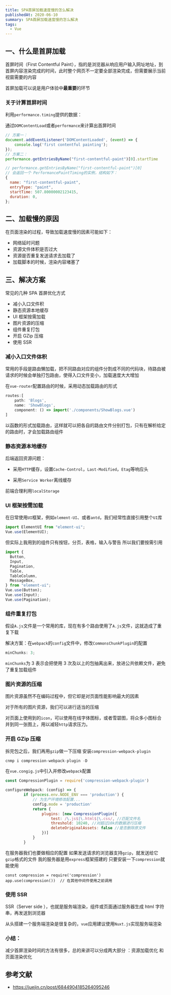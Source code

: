 ```yaml
---
title: SPA首屏加载速度慢的怎么解决
publishedAt: 2020-06-10
summary: SPA首屏加载速度慢的怎么解决
tags:
  - Vue
---
```


## 一、什么是首屏加载

首屏时间（First Contentful Paint），指的是浏览器从响应用户输入网址地址，到首屏内容渲染完成的时间，此时整个网页不一定要全部渲染完成，但需要展示当前视窗需要的内容

首屏加载可以说是用户体验中**最重要**的环节

### 关于计算首屏时间

利用`performance.timing`提供的数据：

通过`DOMContentLoad`或者`performance`来计算出首屏时间

```js
// 方案一：
document.addEventListener('DOMContentLoaded', (event) => {
    console.log('first contentful painting');
});
// 方案二：
performance.getEntriesByName("first-contentful-paint")[0].startTime

// performance.getEntriesByName("first-contentful-paint")[0]
// 会返回一个 PerformancePaintTiming的实例，结构如下：
{
  name: "first-contentful-paint",
  entryType: "paint",
  startTime: 507.80000002123415,
  duration: 0,
};
```

## 二、加载慢的原因

在页面渲染的过程，导致加载速度慢的因素可能如下：

- 网络延时问题
- 资源文件体积是否过大
- 资源是否重复发送请求去加载了
- 加载脚本的时候，渲染内容堵塞了

## 三、解决方案

常见的几种 SPA 首屏优化方式

- 减小入口文件积
- 静态资源本地缓存
- UI 框架按需加载
- 图片资源的压缩
- 组件重复打包
- 开启 GZip 压缩
- 使用 SSR

### 减小入口文件体积

常用的手段是路由懒加载，把不同路由对应的组件分割成不同的代码块，待路由被请求的时候会单独打包路由，使得入口文件变小，加载速度大大增加

在`vue-router`配置路由的时候，采用动态加载路由的形式

```js
routes:[
    path: 'Blogs',
    name: 'ShowBlogs',
    component: () => import('./components/ShowBlogs.vue')
]
```

以函数的形式加载路由，这样就可以把各自的路由文件分别打包，只有在解析给定的路由时，才会加载路由组件

### 静态资源本地缓存

后端返回资源问题：

- 采用`HTTP`缓存，设置`Cache-Control`，`Last-Modified`，`Etag`等响应头

- 采用`Service Worker`离线缓存

前端合理利用`localStorage`

### UI 框架按需加载

在日常使用`UI`框架，例如`element-UI`、或者`antd`，我们经常性直接引用整个`UI`库

```js
import ElementUI from "element-ui";
Vue.use(ElementUI);
```

但实际上我用到的组件只有按钮，分页，表格，输入与警告 所以我们要按需引用

```js
import {
  Button,
  Input,
  Pagination,
  Table,
  TableColumn,
  MessageBox,
} from "element-ui";
Vue.use(Button);
Vue.use(Input);
Vue.use(Pagination);
```

### 组件重复打包

假设`A.js`文件是一个常用的库，现在有多个路由使用了`A.js`文件，这就造成了重复下载

解决方案：在`webpack`的`config`文件中，修改`CommonsChunkPlugin`的配置

```js
minChunks: 3;
```

`minChunks`为 3 表示会把使用 3 次及以上的包抽离出来，放进公共依赖文件，避免了重复加载组件

### 图片资源的压缩

图片资源虽然不在编码过程中，但它却是对页面性能影响最大的因素

对于所有的图片资源，我们可以进行适当的压缩

对页面上使用到的`icon`，可以使用在线字体图标，或者雪碧图，将众多小图标合并到同一张图上，用以减轻`http`请求压力。

### 开启 GZip 压缩

拆完包之后，我们再用`gzip`做一下压缩 安装`compression-webpack-plugin`

```js
cnmp i compression-webpack-plugin -D
```

在`vue.congig.js`中引入并修改`webpack`配置

```js
const CompressionPlugin = require('compression-webpack-plugin')

configureWebpack: (config) => {
        if (process.env.NODE_ENV === 'production') {
            // 为生产环境修改配置...
            config.mode = 'production'
            return {
                plugins: [new CompressionPlugin({
                    test: /\.js$|\.html$|\.css/, //匹配文件名
                    threshold: 10240, //对超过10k的数据进行压缩
                    deleteOriginalAssets: false //是否删除原文件
                })]
            }
        }
```

在服务器我们也要做相应的配置 如果发送请求的浏览器支持`gzip`，就发送给它`gzip`格式的文件 我的服务器是用`express`框架搭建的 只要安装一下`compression`就能使用

```
const compression = require('compression')
app.use(compression())  // 在其他中间件使用之前调用
```

### 使用 SSR

SSR（Server side ），也就是服务端渲染，组件或页面通过服务器生成 html 字符串，再发送到浏览器

从头搭建一个服务端渲染是很复杂的，`vue`应用建议使用`Nuxt.js`实现服务端渲染

### 小结：

减少首屏渲染时间的方法有很多，总的来讲可以分成两大部分 ：资源加载优化 和 页面渲染优化

## 参考文献

- https://juejin.cn/post/6844904185264095246